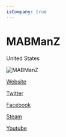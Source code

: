 ```yaml
---
isCompany: true
---
```


# MABManZ

<Location>

United States

</Location>

![MABManZ](https://www.mabmanz.com/Header.png)

<Website>

[Website](http://www.mabmanz.com)

[Twitter](https://twitter.com/MABManZ)

[Facebook](https://www.facebook.com/MABManZ)

[Steam](http://steamcommunity.com/sharedfiles/filedetails/?id=259565917)

[Youtube](https://www.youtube.com/channel/UCFsULKTRtKCDOS2FmKs7dlw?view_as=subscriber)

</Website>
